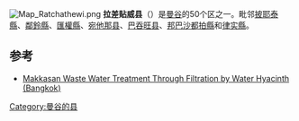 {{Infobox settlement
| official_name   = 拉差贴威县
| native_name     = ราชเทวี
| native_name_lang= th
| settlement_type = 区
| image_skyline   = Bangkok Baiyoke Tower.jpg
| image_map       = Amphoe 1037.svg
| subdivision_type  = 国家
| subdivision_name  = {{flag|Thailand}}
| subdivision_type1 = 省
| subdivision_name1 = [[曼谷|曼谷]]
| established_title = 成立于
| established_date  = 1989年11月9日
| population_total       = 101892
| population_as_of       = 2003
| population_density_km2 = {{formatnum:14,299|R}} 
| area_total_km2         = {{formatnum:7.126|R}}
| utc_offset             = +7
| latd=13 |latm=45 |lats=32 |latNS=N
| longd=100 |longm=32 |longs=04 |longEW=E
| coordinates_type = region:TH_type:adm2nd_source:dewiki
| coordinates_display = inline,title
}}[[Image:Map_Ratchathewi.png|right]]
'''拉差贴威县'''（{{thai|t=ราชเทวี|phon=Rāchthewī|r=Ratchathewi}}）是[[曼谷|曼谷]]的50个区之一。毗邻[[披耶泰縣|披耶泰縣]]、[[鄰鈴縣|鄰鈴縣]]、[[匯權縣|匯權縣]]、[[宛他那县|宛他那县]]、[[巴吞旺县|巴吞旺县]]、[[邦巴沙都拍縣|邦巴沙都拍縣]]和[[律实縣|律实縣]]。

==参考==
* [https://web.archive.org/web/20060526053058/http://www.belovedking.com/english/makkasan.html Makkasan Waste Water Treatment Through Filtration by Water Hyacinth (Bangkok)]
[[Category:曼谷的县|Category:曼谷的县]]
